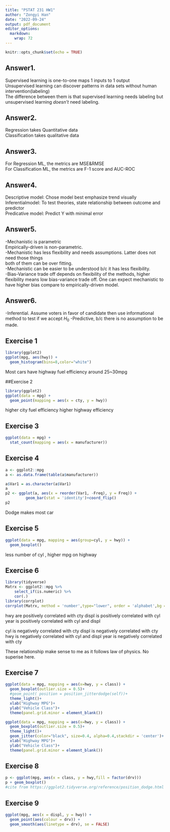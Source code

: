 ```yaml
---
title: "PSTAT 231 HW1"
author: "Zongyi Han"
date: "2022-09-24"
output: pdf_document
editor_options: 
  markdown: 
    wrap: 72
---
```


```r
knitr::opts_chunk$set(echo = TRUE)
```

## Answer1.

Supervised learning is one-to-one maps 1 inputs to 1 output  
Unsupervised learning can discover patterns in data sets without human
intervention(labeling)  
The difference between them is that supervised learning needs labeling 
but unsupervised learning *doesn't* need labeling.

## Answer2.

Regression takes Quantitative data  
Classification takes qualitative data

## Answer3.

For Regression ML, the metrics are MSE&RMSE  
For Classification ML, the metrics are F-1 score and AUC-ROC

## Answer4.

Descriptive model: Chose model best emphasize trend visually  
Inferentialmodel: To test theories, state relationship between outcome and predictor  
Predicative model: Predict Y with minimal error

## Answer5.
-Mechanistic is parametric  
  Empirically-driven is non-parametric.  
  -Mechanistic has less flexibility and needs assumptions. Latter does not need those things  
  both of them can be over fitting.  
  -Mechanistic can be easier to be understood b/c it has less flexibility.  
  -Bias-Variance trade off depends on flexibility of the methods, higher flexibility means low         bias-variance trade off. One can expect mechanistic to have higher bias compare to empirically-driven model.

## Answer6.
-Inferential. Assume voters in favor of candidate then use informational method to test if we accept $H_0$
-Predictive, b/c there is no assumption to be made.


## Exercise 1
```R
library(ggplot2)
ggplot(mpg, aes(hwy)) +
  geom_histogram(bins=8,color="white")

```

Most cars have highway fuel efficiency around 25\~30mpg

##Exercise 2
```r
library(ggplot2)
ggplot(data = mpg) + 
  geom_point(mapping = aes(x = cty, y = hwy))
```

higher city fuel efficiency higher highway efficiency

## Exercise 3
```r
ggplot(data = mpg) + 
  stat_count(mapping = aes(x = manufacturer))

```

## Exercise 4
```r
a <- ggplot2::mpg
a <- as.data.frame(table(a$manufacturer))

a$Var1 = as.character(a$Var1)
a
p2 <- ggplot(a, aes(x = reorder(Var1, -Freq), y = Freq)) +
         geom_bar(stat = 'identity')+coord_flip()
p2
```

Dodge makes most car

## Exercise 5
```r
ggplot(data = mpg, mapping = aes(group=cyl, y = hwy)) + 
  geom_boxplot()
```

less number of cyl , higher mpg on highway

## Exercise 6
```r
library(tidyverse)
Matrx <- ggplot2::mpg %>%
    select_if(is.numeric) %>%
    cor(.)
library(corrplot)
corrplot(Matrx, method = 'number',type="lower", order = 'alphabet',bg = "grey") 
```

hwy are positively correlated with cty displ is positively correlated
with cyl year is positively correlated with cyl and displ

cyl is negatively correlated with cty displ is negatively correlated
with cty hwy is negatively correlated with cyl and displ year is
negatively correlated with cty

These relationship make sense to me as it follows law of physics. No
superise here.

## Exercise 7
```r
ggplot(data = mpg, mapping = aes(x=hwy, y = class)) + 
  geom_boxplot(outlier.size = 0.5)+
  #geom_point( position = position_jitterdodge(self))+
  theme_light()+
  xlab("Highway MPG")+
  ylab("Vehicle Class")+
  theme(panel.grid.minor = element_blank())

ggplot(data = mpg, mapping = aes(x=hwy, y = class)) + 
  geom_boxplot(outlier.size = 0.5)+
  theme_light()+
  geom_jitter(color="black", size=0.4, alpha=0.4,stackdir = 'center')+
  xlab("Highway MPG")+
  ylab("Vehicle Class")+
  theme(panel.grid.minor = element_blank())
```

## Exercise 8
```r
p <- ggplot(mpg, aes(x = class, y = hwy,fill = factor(drv)))
p + geom_boxplot() 
#cite from https://ggplot2.tidyverse.org/reference/position_dodge.html with modification
```
## Exercise 9
```r
ggplot(mpg, aes(x = displ, y = hwy)) +
  geom_point(aes(colour = drv)) +
  geom_smooth(aes(linetype = drv), se = FALSE)
```
